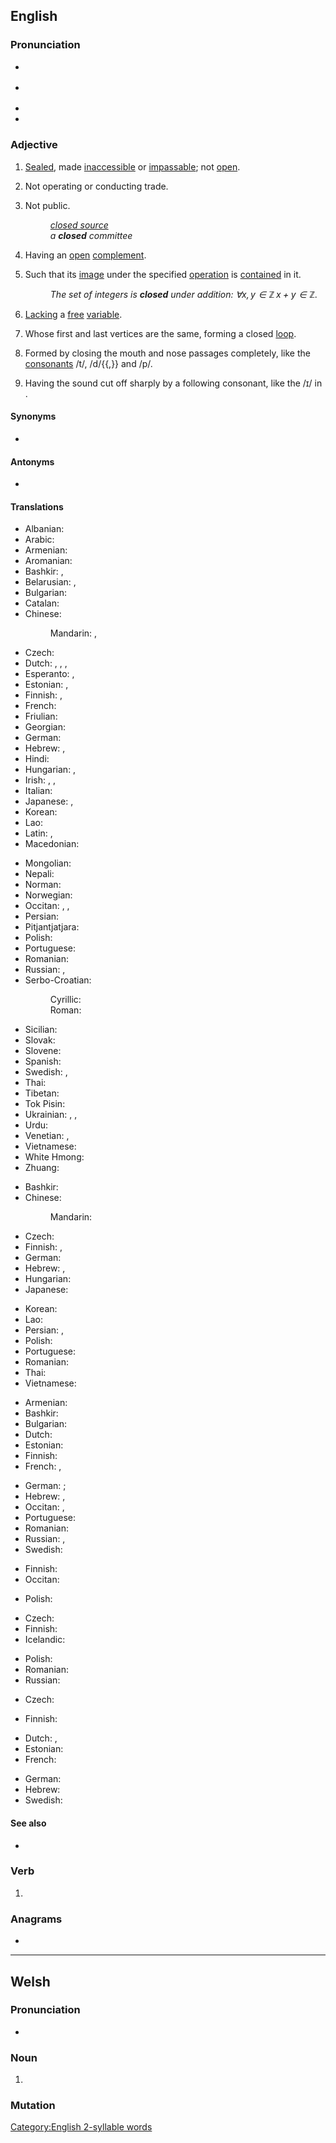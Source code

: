 ==English==
{{wikipedia|dab=closed}}

===Pronunciation===
* {{a|GenAm}} {{IPA|/kloʊzd/|lang=en}}
* {{a|RP}} {{IPA|/kləʊzd/|lang=en}}
* {{audio|en-us-closed.ogg|Audio (US)|lang=en}}
* {{rhymes|əʊzd|lang=en}}

===Adjective===
{{en-adj|-}}

# [[sealed|Sealed]], made [[inaccessible]] or [[impassable]]; not [[open]].
# {{lb|en|of a store or business}} Not operating or conducting trade.
# Not public.
#: ''[[closed source]]''
#: ''a '''closed''' committee''
# {{lb|en|topology|of a [[set]]}} Having an [[open]] [[complement]].
# {{lb|en|mathematics|of a [[set]]}} Such that its [[image]] under the specified [[operation]] is [[contain]]ed in it.
#: ''The set of integers is '''closed''' under addition: <math>\forall x,y\in\mathbb{Z}\,x+y\in\mathbb{Z}</math>.''
# {{lb|en|mathematics|logic|of a [[formula]]}} [[lack|Lacking]] a [[free]] [[variable]].
# {{lb|en|graph theory|of a [[walk]]}} Whose first and last vertices are the same, forming a closed [[loop]].
# {{lb|en|phonology}} Formed by closing the mouth and nose passages completely, like the [[consonant]]s /t/, /d/{{,}} and /p/.
# {{lb|en|phonology}} Having the sound cut off sharply by a following consonant, like the /ɪ/ in {{m|en|pin}}.

====Synonyms====
* {{l|en|shut}}

====Antonyms====
* {{sense|also phonetics (of vowels, syllables)}} {{l|en|open}}

====Translations====
{{trans-top|not open}}
* Albanian: {{t+|sq|mbyllur}}
* Arabic: {{t|ar|مُغْلَق}}
* Armenian: {{t+|hy|փակ}}
* Aromanian: {{t|rup|ncljis}}
* Bashkir: {{t|ba|ябыҡ}}, {{t|ba|ябылған}}
* Belarusian: {{t|be|зачы́нены|m}}, {{t|be|закры́ты|m}}
* Bulgarian: {{t+|bg|затворен}}
* Catalan: {{t+|ca|tancat}}
* Chinese:
*: Mandarin: {{t+|cmn|關|alt=關着}}, {{t+|cmn|关|tr=guānzhe|alt=关着}}
* Czech: {{t+|cs|zavřený}}
* Dutch: {{t+|nl|gesloten}}, {{t+|nl|dicht}}, {{t+|nl|afgesloten}}, {{t+|nl|toe}}
* Esperanto: {{t|eo|fermita}}, {{t+|eo|ferma}}
* Estonian: {{t|et|suletud}}, {{t|et|kinnine}}
* Finnish: {{t+|fi|suljettu}}, {{t+|fi|kiinni}}
* French: {{t+|fr|fermé}}
* Friulian: {{t|fur|sierât}}
* Georgian: {{t|ka|დაკეტილი}}
* German: {{t+|de|geschlossen}}
* Hebrew: {{t|he|סגור|tr=sagúr|m}}, {{t|he|סגורה|tr=sgurá|f}}
* Hindi: {{t+|hi|बंद}}
* Hungarian: {{t+|hu|zárt}}, {{t+|hu|zárva}}
* Irish: {{t|ga|dúnta}}, {{t|ga|druidte}}, {{t|ga|iata}}
* Italian: {{t+|it|chiuso}}
* Japanese: {{qualifier|of a shop}} {{t|ja|準備中|tr=じゅんびちゅう, junbichū}}, {{t+|ja|閉める|tr=しめられた, shimerareta|alt=閉められた}}
* Korean: {{t+|ko|닫다|alt=닫은}}
* Lao: {{t|lo|ປິດ}}
* Latin: {{t|la|clausus}}, {{t|la|opertus}}
* Macedonian: {{t|mk|затворен}}
{{trans-mid}}
* Mongolian: {{t|mn|хаалттай}}
* Nepali: {{t-needed|ne}}
* Norman: {{t|nrf|freunmé}} {{q|Jersey}}
* Norwegian: {{t+|no|lukket}}
* Occitan: {{t+|oc|claus}}, {{t+|oc|tancat}}, {{t+|oc|enclaus}}
* Persian: {{t+|fa|بسته|tr=baste}}
* Pitjantjatjara: {{t|pjt|pati}}
* Polish: {{t+|pl|zamknięty|m}}
* Portuguese: {{t+|pt|fechado}}
* Romanian: {{t+|ro|închis}}
* Russian: {{t+|ru|закры́тый}}, {{t+|ru|за́мкнутый}}
* Serbo-Croatian:
*: Cyrillic: {{t|sh|за̀творен}}
*: Roman: {{t+|sh|zàtvoren}}
* Sicilian: {{t|scn|chiusu}}
* Slovak: {{t|sk|zatvorený}}
* Slovene: {{t+|sl|zaprt}}
* Spanish: {{t+|es|cerrado}}
* Swedish: {{t+|sv|stängd}}, {{t+|sv|sluten}}
* Thai: {{t+|th|ปิด}}
* Tibetan: {{t-needed|bo}}
* Tok Pisin: {{t|tpi|pas}}
* Ukrainian: {{t|uk|зачи́нений|m}}, {{t|uk|закри́тий|m}}, {{t|uk|за́мкнений|m}}
* Urdu: {{t|ur|بند|tr=band}}
* Venetian: {{t|vec|serà}}, {{t|vec|sarà}}
* Vietnamese: {{t+|vi|đóng}}
* White Hmong: {{t-needed|mww}}
* Zhuang: {{t-needed|za}}
{{trans-bottom}}

{{trans-top|not operating or conducting trade}}
* Bashkir: {{t|ba|ябыҡ}}
* Chinese:
*: Mandarin: {{t-needed|cmn}}
* Czech: {{t+|cs|zavřený}}
* Finnish: {{t+|fi|suljettu}}, {{t+|fi|kiinni}}
* German: {{t+|de|zu}}
* Hebrew: {{t|he|סגור|tr=sagúr|m}}, {{t|he|סגורה|tr=sgurá|f}}
* Hungarian: {{t+|hu|zárva}}
* Japanese: {{t-check|ja|準備中}}
{{trans-mid}}
* Korean: {{t-needed|ko}}
* Lao: {{t-needed|lo}}
* Persian: {{t+|fa|بسته|tr=baste}}, {{t+|fa|تعطیل|tr=ta'til}}
* Polish: {{t+|pl|zamknięty|m}}
* Portuguese: {{t+|pt|fechado}}
* Romanian: {{t+|ro|închis}}
* Thai: {{t+|th|ปิด}}
* Vietnamese: {{t-needed|vi}}
{{trans-bottom}}

{{trans-top|not public}}
* Armenian: {{t+|hy|փակ}}
* Bashkir: {{t|ba|ябыҡ}}
* Bulgarian: {{t+|bg|ограничен}}
* Dutch: {{t+|nl|gesloten}}
* Estonian: {{t|et|salajane}}
* Finnish: {{t+|fi|salainen}}
* French: {{t+|fr|privé}}, {{t+|fr|fermé}}
{{trans-mid}}
* German: {{t+|de|nicht}} {{t+|de|öffentlich}} {{qualifier|of people or software}}; {{t+|de|geschlossen}} {{qualifier|used with groups of people only}}
* Hebrew: {{t|he|סגור|tr=sagúr|m}}, {{t|he|סגורה|tr=sgurá|f}}
* Occitan: {{t|oc|privat}}, {{t+|oc|tancat}}
* Portuguese: {{t+|pt|fechado}}
* Romanian: {{t+|ro|privat|m}}
* Russian: {{t+|ru|закры́тый}}, {{t+|ru|ограни́ченный}}
* Swedish: {{t+|sv|sluten}}
{{trans-bottom}}

{{trans-top|having an open complement}}
* Finnish: {{t+|fi|suljettu}}
* Occitan: {{t+|oc|claus}}
{{trans-mid}}
* Polish: {{t|pl|domknięty|m}}
{{trans-bottom}}

{{trans-top|in mathematics, such that its image under the specified operation is contained in it}}
* Czech: {{t+|cs|uzavřený|m}}
* Finnish: {{t+|fi|suljettu}}
* Icelandic: {{t|is|lokaður|m}}
{{trans-mid}}
* Polish: {{t+|pl|zamknięty|m}}
* Romanian: {{t+|ro|închis}}
* Russian: {{t+|ru|за́мкнутый}}
{{trans-bottom}}

{{trans-top|lacking a free variable}}
* Czech: {{t+|cs|uzavřený|m}}
{{trans-mid}}
* Finnish: {{t+|fi|suljettu}}
{{trans-bottom}}

{{checktrans-top|in mathematics}}
* Dutch: {{t+check|nl|gesloten}} {{q|topology}}, {{t+check|nl|inwendig}} {{q|algebra}}
* Estonian: {{t-check|et|kinnine}}
* French: {{t+check|fr|fermé}}
{{trans-mid}}
* German: {{t+check|de|abgeschlossen}}
* Hebrew: {{t-check|he|סגורה|tr=sgurá|f}}
* Swedish: {{t+check|sv|sluten}}
{{trans-bottom}}

====See also====
* {{l|en|close}}

===Verb===
{{head|en|verb form}}

# {{en-past of|close}}

===Anagrams===
* {{anagrams|en|a=cdelos|Dolces|codels|codles|dolces}}

[[Category:English 2-syllable words]]

----

==Welsh==

===Pronunciation===
* {{IPA|/ˈklɔsɛd/|lang=cy}}

===Noun===
{{cy-noun|m|closedau}}

# {{alternative form of|closet|lang=cy}}

===Mutation===
{{cy-mut-auto}}